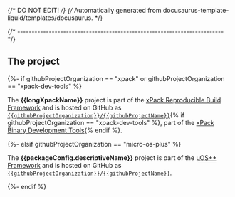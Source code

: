 {/* DO NOT EDIT! */}
{/* Automatically generated from docusaurus-template-liquid/templates/docusaurus. */}

{/* ------------------------------------------------------------------------ */}

## The project

{%- if githubProjectOrganization == "xpack" or githubProjectOrganization == "xpack-dev-tools" %}

The **{{longXpackName}}** project is part of the
[xPack Reproducible Build Framework](https://xpack.github.io)
and is hosted on GitHub as
[`{{githubProjectOrganization}}/{{githubProjectName}}`](https://github.com/{{githubProjectOrganization}}/{{githubProjectName}}/){% if githubProjectOrganization == "xpack-dev-tools" %},
part of the [xPack Binary Development Tools](https://github.com/xpack-dev-tools/){% endif %}.

{%- elsif githubProjectOrganization == "micro-os-plus" %}

The **{{packageConfig.descriptiveName}}** project is part of the
[µOS++ Framework](https://micro-os-plus.github.io)
and is hosted on GitHub as
[`{{githubProjectOrganization}}/{{githubProjectName}}`](https://github.com/{{githubProjectOrganization}}/{{githubProjectName}}/).

{%- endif %}
